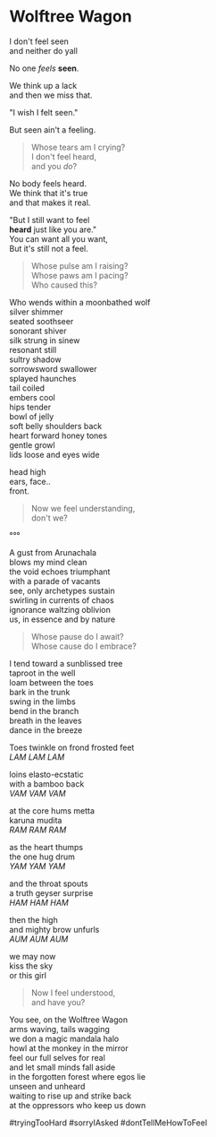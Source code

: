 # Wolftree Wagon

I don't feel seen\
and neither do yall

No one _feels_ **seen**.

We think up a lack\
and then we miss that.

"I wish I felt seen."

But seen ain't a feeling.

> Whose tears am I crying?\
> I don't feel heard,\
> and you _do_?

No body feels heard.\
We think that it's true\
and that makes it real.

"But I still want to feel\
**heard** just like you are."\
You can want all you want,\
But it's still not a feel.

> Whose pulse am I raising?\
> Whose paws am I pacing?\
> Who caused this?

Who wends within a moonbathed wolf\
silver shimmer\
seated soothseer\
sonorant shiver\
silk strung in sinew\
resonant still\
sultry shadow\
sorrowsword swallower\
splayed haunches\
tail coiled\
embers cool\
hips tender\
bowl of jelly\
soft belly
shoulders back\
heart forward
honey tones\
gentle growl\
lids loose and eyes wide

head high\
ears, face..\
front.

> Now we feel understanding,\
> don't we?

°°°

A gust from Arunachala\
blows my mind clean\
the void echoes triumphant\
with a parade of vacants\
see, only archetypes sustain\
swirling in currents of chaos\
ignorance waltzing oblivion\
us, in essence and by nature

> Whose pause do I await?\
> Whose cause do I embrace?

I tend toward a sunblissed tree\
taproot in the well\
loam between the toes\
bark in the trunk\
swing in the limbs\
bend in the branch\
breath in the leaves\
dance in the breeze

Toes twinkle on frond frosted feet\
_LAM LAM LAM_

loins elasto-ecstatic\
with a bamboo back\
_VAM VAM VAM_

at the core hums metta\
karuna mudita\
_RAM RAM RAM_

as the heart thumps\
the one hug drum\
_YAM YAM YAM_

and the throat spouts\
a truth geyser surprise\
_HAM HAM HAM_

then the high\
and mighty brow unfurls\
_AUM AUM AUM_

we may now\
kiss the sky\
or this girl

> Now I feel understood,\
> and have you?

You see, on the Wolftree Wagon\
arms waving, tails wagging\
we don a magic mandala halo\
howl at the monkey in the mirror\
feel our full selves for real\
and let small minds fall aside\
in the forgotten forest where egos lie\
unseen and unheard\
waiting to rise up and strike back\
at the oppressors who keep us down

#tryingTooHard #sorryIAsked #dontTellMeHowToFeel
